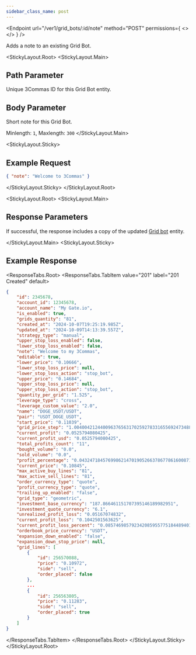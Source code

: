 ```yaml
---
sidebar_class_name: post
---
```


<Endpoint
  url="/ver1/grid_bots/:id/note"
  method="POST"
  permissions={
    <>
      <Permission title="Permission" description="BOTS_WRITE" />
      <Permission title="Security" description="SIGNED" />
    </>
  }
/>

Adds a note to an existing Grid Bot.

<StickyLayout.Root>
<StickyLayout.Main>

## Path Parameter
<ApiParam name='id' type='integer' id="id" required>
   Unique 3Commas ID for this Grid Bot entity.
</ApiParam>

## Body Parameter
<ApiParam name='note' type='integer' id="note" required>
   Short note for this Grid Bot.

   Minlength: `1`, Maxlength: `300`
</ApiParam>
</StickyLayout.Main>


<StickyLayout.Sticky>

## Example Request

```json title="POST  /ver1/grid_bots/2345678/note"
{ "note": "Welcome to 3Commas" }
```
</StickyLayout.Sticky>
</StickyLayout.Root>

<StickyLayout.Root>
<StickyLayout.Main>

## Response Parameters 

If successful, the response includes a copy of the updated [Grid bot](./0.%20Grid%20Bot%20entity.mdx) entity.

</StickyLayout.Main>
<StickyLayout.Sticky>

## Example Response
<ResponseTabs.Root>
<ResponseTabs.TabItem value="201" label="201 Created" default>

```json
{
    "id": 2345678,
    "account_id": 12345678,
    "account_name": "My Gate.io",
    "is_enabled": true,
    "grids_quantity": "81",
    "created_at": "2024-10-07T19:25:19.985Z",
    "updated_at": "2024-10-09T14:13:39.557Z",
    "strategy_type": "manual",
    "upper_stop_loss_enabled": false,
    "lower_stop_loss_enabled": false,
    "note": "Welcome to my 3Commas",
    "editable": true,
    "lower_price": "0.10666",
    "lower_stop_loss_price": null,
    "lower_stop_loss_action": "stop_bot",
    "upper_price": "0.14684",
    "upper_stop_loss_price": null,
    "upper_stop_loss_action": "stop_bot",
    "quantity_per_grid": "1.525",
    "leverage_type": "cross",
    "leverage_custom_value": "2.0",
    "name": "DOGE_USDT/USDT",
    "pair": "USDT_DOGE_USDT",
    "start_price": "0.11039",
    "grid_price_step": "1.00400421244009637656317025927833165569247348802034686",
    "current_profit": "0.0525794080425",
    "current_profit_usd": "0.0525794080425",
    "total_profits_count": "11",
    "bought_volume": "0.0",
    "sold_volume": "0.0",
    "profit_percentage": "0.0432471845769986214701905266378677861600871",
    "current_price": "0.10845",
    "max_active_buy_lines": "81",
    "max_active_sell_lines": "81",
    "order_currency_type": "quote",
    "profit_currency_type": "quote",
    "trailing_up_enabled": "false",
    "grid_type": "geometric",
    "investment_base_currency": "187.866461151707395146189982951",
    "investment_quote_currency": "6.1",
    "unrealized_profit_loss": "0.05167074832",
    "current_profit_loss": "0.1042501563625",
    "current_profit_loss_percent": "0.0857469857923420859557751844894011126939894",
    "orderbook_price_currency": "USDT",
    "expansion_down_enabled": "false",
    "expansion_down_stop_price": null,
    "grid_lines": [
        {
            "id": 256570088,
            "price": "0.10972",
            "side": "sell",
            "order_placed": false
        },
        ... 
        {
            "id": 256563805,
            "price": "0.11283",
            "side": "sell",
            "order_placed": true
        }
    ]
}
```
  </ResponseTabs.TabItem>
</ResponseTabs.Root>
</StickyLayout.Sticky>
</StickyLayout.Root>
